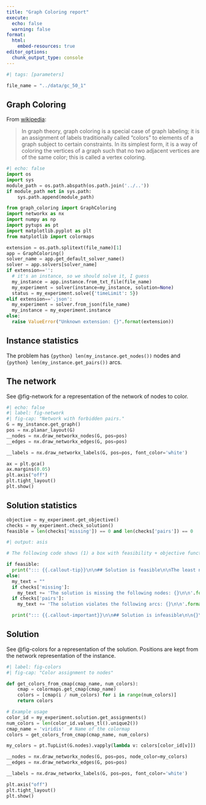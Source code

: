 ```yaml
---
title: "Graph Coloring report"
execute:
  echo: false
  warning: false
format:
  html:
    embed-resources: true
editor_options: 
  chunk_output_type: console
---
```


```python
#| tags: [parameters]

file_name = "../data/gc_50_1"
```

## Graph Coloring

From [wikipedia](https://en.wikipedia.org/wiki/Graph_coloring):

> In graph theory, graph coloring is a special case of graph labeling; it is an assignment of labels traditionally called "colors" to elements of a graph subject to certain constraints. In its simplest form, it is a way of coloring the vertices of a graph such that no two adjacent vertices are of the same color; this is called a vertex coloring.

```python
#| echo: false
import os
import sys
module_path = os.path.abspath(os.path.join('../..'))
if module_path not in sys.path:
    sys.path.append(module_path)

from graph_coloring import GraphColoring
import networkx as nx
import numpy as np
import pytups as pt
import matplotlib.pyplot as plt
from matplotlib import colormaps

extension = os.path.splitext(file_name)[1]
app = GraphColoring()
solver_name = app.get_default_solver_name()
solver = app.solvers[solver_name]
if extension=='':
  # it's an instance, so we should solve it, I guess
  my_instance = app.instance.from_txt_file(file_name)
  my_experiment = solver(instance=my_instance, solution=None)
  status = my_experiment.solve({'timeLimit': 5})
elif extension=='.json':
  my_experiment = solver.from_json(file_name)
  my_instance = my_experiment.instance
else:
  raise ValueError("Unknown extension: {}".format(extension))


```


## Instance statistics

The problem has `{python} len(my_instance.get_nodes())` nodes and `{python} len(my_instance.get_pairs())` arcs.


## The network

See @fig-network for a representation of the network of nodes to color.


```python
#| echo: false
#| label: fig-network
#| fig-cap: "Network with forbidden pairs."
G = my_instance.get_graph()
pos = nx.planar_layout(G)
__nodes = nx.draw_networkx_nodes(G, pos=pos)
__edges = nx.draw_networkx_edges(G, pos=pos)

__labels = nx.draw_networkx_labels(G, pos=pos, font_color='white')

ax = plt.gca()
ax.margins(0.05)
plt.axis("off")
plt.tight_layout()
plt.show()

```

## Solution statistics

```python
objective = my_experiment.get_objective()
checks = my_experiment.check_solution()
feasible = len(checks['missing']) == 0 and len(checks['pairs']) == 0

```

```python
#| output: asis

# The following code shows (1) a box with feasibility + objective function OR (2) root cause of infeasibility.

if feasible:
  print("::: {{.callout-tip}}\n\n## Solution is feasible\n\nThe least number of colors is {}.\n\n:::".format(objective))
else:
  my_text = ""
  if checks['missing']:
    my_text += 'The solution is missing the following nodes: {}\n\n'.format(checks['missing'])
  if checks['pairs']:
    my_text += 'The solution violates the following arcs: {}\n\n'.format(checks['pairs'])

  print("::: {{.callout-important}}\n\n## Solution is infeasible\n\n{}\n\n:::".format(my_text))

```

## Solution


See @fig-colors for a representation of the solution. Positions are kept from the network representation of the instance.

```python
#| label: fig-colors
#| fig-cap: "Color assignment to nodes"

def get_colors_from_cmap(cmap_name, num_colors):
    cmap = colormaps.get_cmap(cmap_name)
    colors = [cmap(i / num_colors) for i in range(num_colors)]
    return colors

# Example usage
color_id = my_experiment.solution.get_assignments()
num_colors = len(color_id.values_tl().unique2())
cmap_name = 'viridis'  # Name of the colormap
colors = get_colors_from_cmap(cmap_name, num_colors)

my_colors = pt.TupList(G.nodes).vapply(lambda v: colors[color_id[v]])

__nodes = nx.draw_networkx_nodes(G, pos=pos, node_color=my_colors)
__edges = nx.draw_networkx_edges(G, pos=pos)

__labels = nx.draw_networkx_labels(G, pos=pos, font_color='white')

plt.axis("off")
plt.tight_layout()
plt.show()

```
